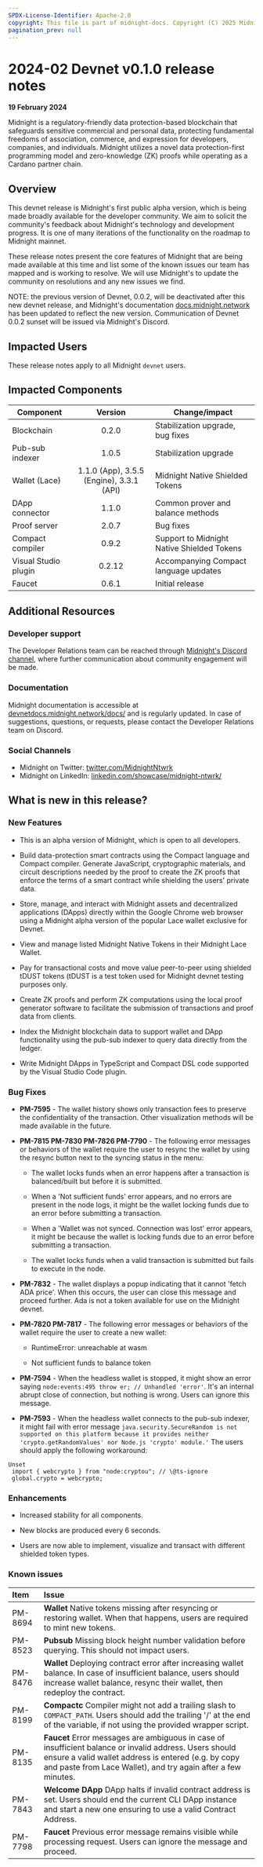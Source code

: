 ```yaml
---
SPDX-License-Identifier: Apache-2.0
copyright: This file is part of midnight-docs. Copyright (C) 2025 Midnight Foundation. Licensed under the Apache License, Version 2.0 (the "License"); You may not use this file except in compliance with the License. You may obtain a copy of the License at http://www.apache.org/licenses/LICENSE-2.0 Unless required by applicable law or agreed to in writing, software distributed under the License is distributed on an "AS IS" BASIS, WITHOUT WARRANTIES OR CONDITIONS OF ANY KIND, either express or implied. See the License for the specific language governing permissions and limitations under the License.
pagination_prev: null
---
```


# 2024-02 Devnet v0.1.0 release notes

**19 February 2024**

Midnight is a regulatory-friendly data protection-based blockchain that safeguards sensitive commercial and personal data, protecting fundamental freedoms of association, commerce, and expression for developers, companies, and individuals. Midnight utilizes a novel data protection-first programming model and zero-knowledge (ZK) proofs while operating as a Cardano partner chain.

## Overview

This devnet release is Midnight's first public alpha version, which is being made broadly available for the developer community. We aim to solicit the community's feedback about Midnight's technology and development progress. It is one of many iterations of the functionality on the roadmap to Midnight mainnet.

These release notes present the core features of Midnight that are being made available at this time and list some of the known issues our team has mapped and is working to resolve. We will use Midnight's to update the community on resolutions and any new issues we find.

NOTE: the previous version of Devnet, 0.0.2, will be deactivated after this new devnet release, and Midnight's documentation [docs.midnight.network](https:lldocs.midnight.network) has been updated to reflect the new version. Communication of Devnet 0.0.2 sunset will be issued via Midnight's Discord.

## Impacted Users

These release notes apply to all Midnight `devnet` users.

## Impacted Components

| **Component** | **Version** | **Change/impact** |
| ------ | :-----: | ------ |
| Blockchain | 0.2.0 | Stabilization upgrade, bug fixes |
| Pub-sub indexer | 1.0.5 | Stabilization upgrade |
| Wallet (Lace) | 1.1.0 (App), 3.5.5 (Engine), 3.3.1 (API) | Midnight Native Shielded Tokens |
| DApp connector | 1.1.0 | Common prover and balance methods |
| Proof server | 2.0.7 | Bug fixes |
| Compact compiler | 0.9.2 | Support to Midnight Native Shielded Tokens |
| Visual Studio plugin | 0.2.12 | Accompanying Compact language updates |
| Faucet | 0.6.1 | Initial release |

## Additional Resources

### Developer support

The Developer Relations team can be reached through [Midnight's Discord channel](https://bit.ly/Midnight_Discord), where further communication about community engagement will be made.

### Documentation

Midnight documentation is accessible at [devnetdocs.midnight.network/docs/](https://devnetdocs.midnight.network/docs/) and is regularly updated. In case of suggestions, questions, or requests, please contact the Developer Relations team on Discord.

### Social Channels

* Midnight on Twitter: [twitter.com/MidnightNtwrk](https://twitter.com/MidnightNtwrk)
* Midnight on LinkedIn: [linkedin.com/showcase/midnight-ntwrk/](https://www.linkedin.com/showcase/midnight-ntwrk/)

## What is new in this release? 

### New Features

* This is an alpha version of Midnight, which is open to all developers.

* Build data-protection smart contracts using the Compact language and Compact compiler. Generate JavaScript, cryptographic materials, and circuit descriptions needed by the proof to create the ZK proofs that enforce the terms of a smart contract while shielding the users' private data.

* Store, manage, and interact with Midnight assets and decentralized applications (DApps) directly within the Google Chrome web browser using a Midnight alpha version of the popular Lace wallet exclusive for Devnet.

* View and manage listed Midnight Native Tokens in their Midnight Lace Wallet.

* Pay for transactional costs and move value peer-to-peer using shielded tDUST tokens (tDUST is a test token used for Midnight devnet testing purposes only.

* Create ZK proofs and perform ZK computations using the local proof generator software to facilitate the submission of transactions and proof data from clients.

* Index the Midnight blockchain data to support wallet and DApp functionality using the pub-sub indexer to query data directly from the ledger.

* Write Midnight DApps in TypeScript and Compact DSL code supported by the Visual Studio Code plugin.

### Bug Fixes

* **PM-7595** - The wallet history shows only transaction fees to preserve the confidentiality of the transaction. Other visualization methods will be made available in the future.

* **PM-7815 PM-7830 PM-7826 PM-7790** - The following error messages or behaviors of the wallet require the user to resync the wallet by using the resync button next to the syncing status in the menu:
                       
	* The wallet locks funds when an error happens after a transaction is balanced/built but before it is submitted.

	* When a 'Not sufficient funds' error appears, and no errors are present in the node logs, it might be the wallet locking funds due to an error before submitting a transaction.

	* When a 'Wallet was not synced. Connection was lost' error appears, it might be because the wallet is locking funds due to an error before submitting a transaction.

	* The wallet locks funds when a valid transaction is submitted but fails to execute in the node.     

* **PM-7832** - The wallet displays a popup indicating that it cannot 'fetch ADA price'. When this occurs, the user can close this message and proceed further. Ada is not a token available for use on the Midnight devnet.

* **PM-7820 PM-7817** - The following error messages or behaviors of the wallet require the user to create a new wallet:

	* RuntimeError: unreachable at wasm

	* Not sufficient funds to balance token

* **PM-7594** - When the headless wallet is stopped, it might show an error saying `node:events:495 throw er; // Unhandled 'error'`. It's an internal abrupt close of connection, but nothing is wrong. Users can ignore this message.              
          
* **PM-7593** - When the headless wallet connects to the pub-sub indexer, it might fail with error message `java.security.SecureRandom is not supported on this platform because it provides neither 'crypto.getRandomValues' nor Node.js 'crypto' module.'` The users should apply the following workaround:

```
Unset
 import { webcrypto } from "node:cryptou"; // \@ts-ignore
 global.crypto = webcrypto;
```

### Enhancements

* Increased stability for all components.

* New blocks are produced every 6 seconds.

* Users are now able to implement, visualize and transact with different shielded token types.

### Known issues

| **Item** | **Issue** |
| :---- | :---- |
| PM-8694 | **Wallet** Native tokens missing after resyncing or restoring wallet. When that happens, users are required to mint new tokens. |
| PM-8523 | **Pubsub** Missing block height number validation before querying. This should not impact users. |
| PM-8476 | **Wallet** Deploying contract error after increasing wallet balance. In case of insufficient balance, users should increase wallet balance, resync their wallet, then redeploy the contract. |       
| PM-8199 | **Compactc** Compiler might not add a trailing slash to `COMPACT_PATH`. Users should add the trailing '/' at the end of the variable, if not using the provided wrapper script. |
| PM-8135 | **Faucet** Error messages are ambiguous in case of insufficient balance or invalid address. Users should ensure a valid wallet address is entered (e.g. by copy and paste from Lace Wallet), and try again after a few minutes. |
| PM-7843 | **Welcome DApp** DApp halts if invalid contract address is set. Users should end the current CLI DApp instance and start a new one ensuring to use a valid Contract Address. |  
| PM-7798 | **Faucet** Previous error message remains visible while processing request. Users can ignore the message and proceed. |